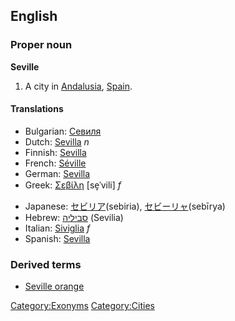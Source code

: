 ==English==
===Proper noun===
'''Seville'''

# A city in [[Andalusia]], [[Spain]].

====Translations====
{{top}}
*Bulgarian: [[Севиля]]
*Dutch: [[Sevilla]] ''n''
*Finnish: [[Sevilla]]
*French: [[Séville]]
*German: [[Sevilla]]
*Greek: [[Σεβίλη]] [se̞ˈvili] ''f''
{{mid}}
*Japanese: [[セビリア]](sebiria), [[セビーリャ]](sebīrya)
*Hebrew: [[סביליה]] (Sevilia)
*Italian: [[Siviglia]] ''f''
*Spanish: [[Sevilla]]
{{bottom}}

===Derived terms===
*[[Seville orange]]

[[Category:Exonyms]]
[[Category:Cities]]